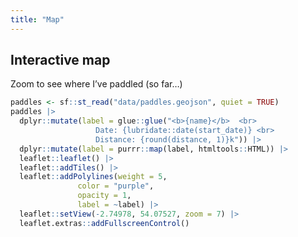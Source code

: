 ```yaml
---
title: "Map"
---
```


## Interactive map

Zoom to see where I've paddled (so far...)

```r
paddles <- sf::st_read("data/paddles.geojson", quiet = TRUE)
paddles |>
  dplyr::mutate(label = glue::glue("<b>{name}</b>  <br>
                   Date: {lubridate::date(start_date)} <br>
                   Distance: {round(distance, 1)}k")) |>
  dplyr::mutate(label = purrr::map(label, htmltools::HTML)) |>
  leaflet::leaflet() |>
  leaflet::addTiles() |>  
  leaflet::addPolylines(weight = 5,
               color = "purple", 
               opacity = 1, 
               label = ~label) |>
  leaflet::setView(-2.74978, 54.07527, zoom = 7) |>
  leaflet.extras::addFullscreenControl()
```
